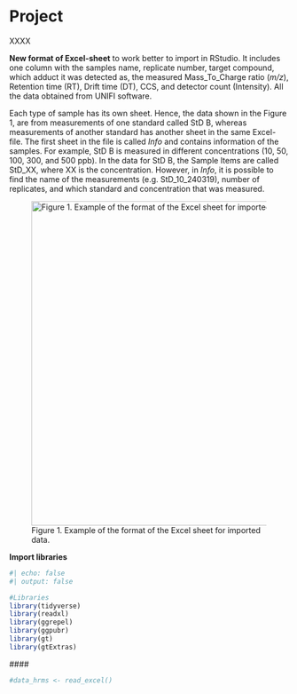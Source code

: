 # Project

XXXX

**New format of Excel-sheet** to work better to import in RStudio. It includes one column with the samples name, replicate number, target compound, which adduct it was detected as, the measured Mass_To_Charge ratio (*m/z*), Retention time (RT), Drift time (DT), CCS, and detector count (Intensity). All the data obtained from UNIFI software.

Each type of sample has its own sheet. Hence, the data shown in the Figure 1, are from measurements of one standard called StD B, whereas measurements of another standard has another sheet in the same Excel-file. The first sheet in the file is called *Info* and contains information of the samples. For example, StD B is measured in different concentrations (10, 50, 100, 300, and 500 ppb). In the data for StD B, the Sample Items are called StD_XX, where XX is the concentration. However, in *Info*, it is possible to find the name of the measurements (e.g. StD_10_240319), number of replicates, and which standard and concentration that was measured.

![Figure 1. Example of the format of the Excel sheet for imported data.](images/clipboard-2370733782.png){width="584"}

**Import libraries**

```r
#| echo: false
#| output: false

#Libraries
library(tidyverse)
library(readxl)
library(ggrepel)
library(ggpubr)
library(gt)
library(gtExtras)
```

\####

```r
#data_hrms <- read_excel()
```
